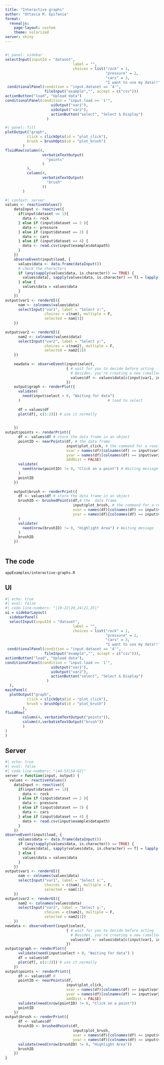 ```yaml
---
title: "Interactive graphs"
author: "Ottavia M. Epifania"
format: 
  revealjs: 
    page-layout: custom
    theme: solarized
server: shiny
---
```


## 

```r
#| panel: sidebar
selectInput(inputId = "dataset",
                               label = "",
                               choices = list("rock" = 1,
                                              "pressure" = 2,
                                              "cars" = 3,
                                              "I want to use my data!!" =4))
 conditionalPanel(condition = "input.dataset == '4'",
                  fileInput("example","", accept = c("csv")))
actionButton("load", "Upload data")
conditionalPanel(condition = "input.load >= '1'",  
                     uiOutput("var1"),                
                     uiOutput("var2"),                 
                     actionButton("select", "Select & Display") 
                   )
```

```r
#| panel: fill
plotOutput("graph",
          click = clickOpts(id = "plot_click"), 
          brush = brushOpts(id = "plot_brush") 
        ) 
fluidRow(column(4,  
                 verbatimTextOutput(
                   "points"
                 )
          ),
          column(4,
                 verbatimTextOutput(
                   "brush"
                 ))
        )
```

```r
#| context: server
values <- reactiveValues()
    dataInput <- reactive({
      if(input$dataset == 1){
        data <- rock
      } else if (input$dataset == 2 ){
        data <- pressure
      } else if (input$dataset == 3) {
        data <- cars
      } else if (input$dataset == 4) {
        data <- read.csv(input$example$datapath)
      }
    })
    observeEvent(input$load, {
      values$data <- data.frame(dataInput())
      # check the characters
      if (any(sapply(values$data, is.character)) == TRUE) {
        values$data[, sapply(values$data, is.character) == T] = lapply(values$data[, sapply(values$data, is.character) == T], as.factor)
      } else {
        values$data = values$data
      }
    })
output$var1 <- renderUI({    
      nam <- colnames(values$data) 
      selectInput("var1", label = "Select x:", 
                  choices = c(nam), multiple = F,
                  selected = nam[1])
    })
    
output$var2 <- renderUI({
      nam2 <- colnames(values$data) 
      selectInput("var2", label = "Select y:",
                  choices = c(nam2), multiple = F,
                  selected = nam2[1])
    })
    
    newdata <- observeEvent(input$select, 
                            { # wait for you to decide before acting
                              # Besides, you're creating a new (smaller) object
                              values$df <- values$data[c(input$var1, input$var2)]
                            })
    output$graph <- renderPlot({
      validate(
        need(input$select > 0, "Waiting for data") 
      )                                        # load to select
      
      df = values$df
      plot(df[, c(1:2)]) # use it normally
      
      
    })
output$points <- renderPrint({
      df <- values$df # store the data frame in an object
      pointID <- nearPoints(df, # the data frame
                            input$plot_click, # the command for a reaction
                            xvar = names(df)[colnames(df) == input$var1], # xvar of the graph
                            yvar = names(df)[colnames(df) == input$var2], # yvar of the graph,
                            addDist = FALSE)
      validate(
        need(nrow(pointID) != 0, "Click on a point") # Waiting message
      )
      pointID
    })
    
    output$brush <- renderPrint({
      df <- values$df # store the data frame in an object
      brushID <- brushedPoints(df,# the  data frame
                               input$plot_brush, # the command for a reaction
                               xvar = names(df)[colnames(df) == input$var1], # xvar of the graph
                               yvar = names(df)[colnames(df) == input$var2] # yvar of the graph
      )
      validate(
        need(nrow(brushID) != 0, "Highlight Area") # Waiting message
      )
      brushID
    })
    
```


## The code 

`appExamples/interactive-graphs.R`

::: {.panel-tabset}

## UI 

```r
#| echo: true
#| eval: false
#| code-line-numbers: "|19-22|20,24|21,25|"
ui = sidebarLayout(
  sidebarPanel(
  selectInput(inputId = "dataset",
                               label = "",
                               choices = list("rock" = 1,
                                              "pressure" = 2,
                                              "cars" = 3,
                                              "I want to use my data!!" =4)),
 conditionalPanel(condition = "input.dataset == '4'",
                  fileInput("example","", accept = c("csv"))),
actionButton("load", "Upload data"),
conditionalPanel(condition = "input.load >= '1'",  
                     uiOutput("var1"),                
                     uiOutput("var2"),                 
                     actionButton("select", "Select & Display") 
                   )
  ), 
mainPanel(
  plotOutput("graph",
          click = clickOpts(id = "plot_click"), 
          brush = brushOpts(id = "plot_brush") 
        ),
fluidRow(
        column(4, verbatimTextOutput("points")),
        column(4,verbatimTextOutput("brush"))
        )
)
)
```

## Server

```r
#| echo: true
#| eval: false
#| code-line-numbers: "|44-53|54-62|"
server = function(input, output) {
  values <- reactiveValues()
    dataInput <- reactive({
      if(input$dataset == 1){
        data <- rock
      } else if (input$dataset == 2 ){
        data <- pressure
      } else if (input$dataset == 3) {
        data <- cars
      } else if (input$dataset == 4) {
        data <- read.csv(input$example$datapath)
      }
    })
observeEvent(input$load, {
      values$data <- data.frame(dataInput())
      if (any(sapply(values$data, is.character)) == TRUE) {
        values$data[, sapply(values$data, is.character) == T] = lapply(values$data[, sapply(values$data, is.character) == T], as.factor)
      } else {
        values$data = values$data
      }
    })
output$var1 <- renderUI({    
      nam <- colnames(values$data) 
      selectInput("var1", label = "Select x:", 
                  choices = c(nam), multiple = F,
                  selected = nam[1])
    })
output$var2 <- renderUI({
      nam2 <- colnames(values$data) 
      selectInput("var2", label = "Select y:",
                  choices = c(nam2), multiple = F,
                  selected = nam2[1])
    })
newdata <- observeEvent(input$select, 
                            { # wait for you to decide before acting
                              # Besides, you're creating a new (smaller) object
                              values$df <- values$data[c(input$var1, input$var2)]
                            })
output$graph <- renderPlot({
      validate(need(input$select > 0, "Waiting for data") )                         
      df = values$df
      plot(df[, c(1:2)]) # use it normally
    })
output$points <- renderPrint({
      df <- values$df #
      pointID <- nearPoints(df, 
                            input$plot_click, 
                            xvar = names(df)[colnames(df) == input$var1], 
                            yvar = names(df)[colnames(df) == input$var2], 
                            addDist = FALSE)
      validate(need(nrow(pointID) != 0, "Click on a point"))
      pointID
    })
output$brush <- renderPrint({
      df <- values$df 
      brushID <- brushedPoints(df,
                               input$plot_brush,
                               xvar = names(df)[colnames(df) == input$var1],
                               yvar = names(df)[colnames(df) == input$var2])
      validate(need(nrow(brushID) != 0, "Highlight Area"))
      brushID
    })
}
```


:::
